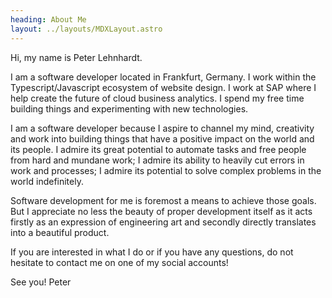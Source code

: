 ---
heading: About Me
layout: ../layouts/MDXLayout.astro
---
Hi, my name is Peter Lehnhardt.

I am a software developer located in Frankfurt, Germany. I work within the Typescript/Javascript ecosystem of website design. I work at SAP where I help create the future of cloud business analytics. I spend my free time building things and experimenting with new technologies.

I am a software developer because I aspire to channel my mind, creativity and work into building things that have a positive impact on the world and its people. I admire its great potential to automate tasks and free people from hard and mundane work; I admire its ability to heavily cut errors in work and processes; I admire its potential to solve complex problems in the world indefinitely.

Software development for me is foremost a means to achieve those goals. But I appreciate no less the beauty of proper development itself as it acts firstly as an expression of engineering art and secondly directly translates into a beautiful product.

If you are interested in what I do or if you have any questions, do not hesitate to contact me on one of my social accounts!

See you! Peter
